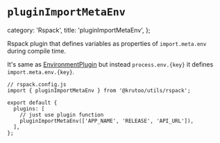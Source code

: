 # `pluginImportMetaEnv`

  category: 'Rspack',
  title: 'pluginImportMetaEnv',
};

Rspack plugin that defines variables as properties of `import.meta.env` during compile time.

It's same as [EnvironmentPlugin](https://rspack.dev/plugins/webpack/environment-plugin) but instead `process.env.{key}` it defines `import.meta.env.{key}`.

```tsx
// rspack.config.js
import { pluginImportMetaEnv } from '@krutoo/utils/rspack';

export default {
  plugins: [
    // just use plugin function
    pluginImportMetaEnv(['APP_NAME', 'RELEASE', 'API_URL']),
  ],
};
```
